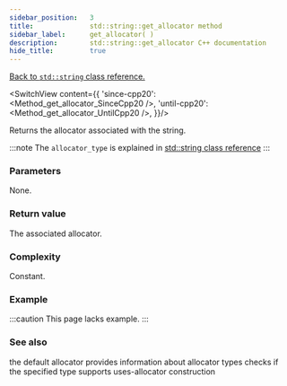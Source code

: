 ```yaml
---
sidebar_position:	3
title:				std::string::get_allocator method
sidebar_label:		get_allocator( )
description:		std::string::get_allocator C++ documentation
hide_title:			true
---
```


[Back to `std::string` class reference.](..)


<!----------------- Codes ---------------------->

<!-- get_allocator() -->

<SwitchView content={{
		'since-cpp20': <Method_get_allocator_SinceCpp20 />,
		'until-cpp20': <Method_get_allocator_UntilCpp20 />,
	}}/>

Returns the allocator associated with the string.

:::note
The `allocator_type` is explained in
[std::string class reference](../#type-names)
:::

### Parameters

None.

### Return value

The associated allocator.

### Complexity

Constant.

### Example

:::caution
This page lacks example.
:::

### See also

<SymbolTable noTraits>
	<Symbol name="allocator" 		link="/docs/std/memory/allocator">
		the default allocator
	</Symbol>
	<Symbol name="allocator_traits"	link="/docs/std/memory/allocator_traits">
		provides information about allocator types
	</Symbol>
	<Symbol name="uses_allocator"	link="/docs/std/memory/uses_allocator">
		checks if the specified type supports uses-allocator construction
	</Symbol>
</SymbolTable>